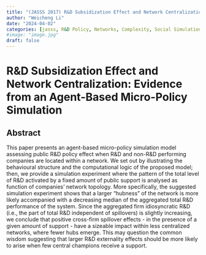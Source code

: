 ```yaml
---
title: "(JASSS 2017) R&D Subsidization Effect and Network Centralization: Evidence from an Agent-Based Micro-Policy Simulation"
author: "Weicheng Li"
date: "2024-04-02"
categories: [jasss, R&D Policy, Networks, Complexity, Social Simulation]
#image: "image.jpg"
draft: false
---
```


# R&D Subsidization Effect and Network Centralization: Evidence from an Agent-Based Micro-Policy Simulation

## Abstract

This paper presents an agent-based micro-policy simulation model assessing public R&D policy effect when R&D and non-R&D performing companies are located within a network. We set out by illustrating the behavioural structure and the computational logic of the proposed model; then, we provide a simulation experiment where the pattern of the total level of R&D activated by a fixed amount of public support is analysed as function of companies’ network topology. More specifically, the suggested simulation experiment shows that a larger “hubness” of the network is more likely accompanied with a decreasing median of the aggregated total R&D performance of the system. Since the aggregated firm idiosyncratic R&D (i.e., the part of total R&D independent of spillovers) is slightly increasing, we conclude that positive cross-firm spillover effects - in the presence of a given amount of support - have a sizeable impact within less centralized networks, where fewer hubs emerge. This may question the common wisdom suggesting that larger R&D externality effects should be more likely to arise when few central champions receive a support.